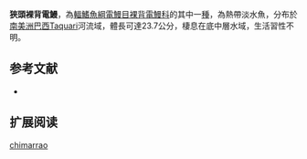 {{Speciesbox
| name = 狹頭裸背電鰻
| status = NE
| status_system = IUCN3.1
| genus = Gymnotus
| species = chimarrao
| authority = [[Cognato,_Richer-de-Forges,_Albert_&_Crampton|Cognato, Richer-de-Forges, Albert & Crampton]], 2008
| synonyms = 
}}
'''狹頭裸背電鰻'''，為[[輻鰭魚綱|輻鰭魚綱]][[電鰻目|電鰻目]][[裸背電鰻科|裸背電鰻科]]的其中一[[種|種]]，為熱帶淡水魚，分布於[[南美洲|南美洲]][[巴西|巴西]]Taquari河流域，體長可達23.7公分，棲息在底中層水域，生活習性不明。

==参考文献==
*{{FishBase_species|genus=Gymnotus|species=chimarrao|year=2015|month=9}}

== 扩展阅读 ==
{{refbegin}}
{{wikispecies-inline|Gymnotus chimarrao|狹頭裸背電鰻}}
{{refend}}
{{Taxonbar|from=Q6417208}}

[[Category:裸背電鰻屬|chimarrao]]